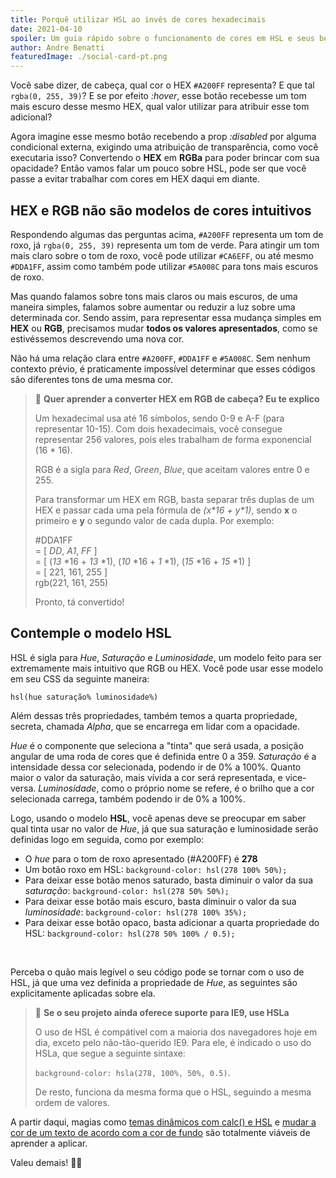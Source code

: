 ```yaml
---
title: Porquê utilizar HSL ao invés de cores hexadecimais
date: 2021-04-10
spoiler: Um guia rápido sobre o funcionamento de cores em HSL e seus benefícios
author: Andre Benatti
featuredImage: ./social-card-pt.png
---
```


Você sabe dizer, de cabeça, qual cor o HEX `#A200FF` representa? E que tal `rgba(0, 255, 39)`? E se por efeito *:hover*, esse botão recebesse um tom mais escuro desse mesmo HEX, qual valor utilizar para atribuir esse tom adicional?  

Agora imagine esse mesmo botão recebendo a prop *:disabled* por alguma condicional externa, exigindo uma atribuição de transparência, como você executaria isso? Convertendo o __HEX__ em __RGBa__ para poder brincar com sua opacidade? Então vamos falar um pouco sobre HSL, pode ser que você passe a evitar trabalhar com cores em HEX daqui em diante.  

## __HEX e RGB não são modelos de cores intuitivos__  

Respondendo algumas das perguntas acima, `#A200FF` representa um tom de roxo, já `rgba(0, 255, 39)` representa um tom de verde. Para atingir um tom mais claro sobre o tom de roxo, você pode utilizar `#CA6EFF`, ou até mesmo `#DDA1FF`, assim como também pode utilizar `#5A008C` para tons mais escuros de roxo.  

Mas quando falamos sobre tons mais claros ou mais escuros, de uma maneira simples, falamos sobre aumentar ou reduzir a luz sobre uma determinada cor. Sendo assim, para representar essa mudança simples em __HEX__ ou __RGB__, precisamos mudar __todos os valores apresentados__, como se estivéssemos descrevendo uma nova cor.  

Não há uma relação clara entre `#A200FF`, `#DDA1FF` e `#5A008C`. Sem nenhum contexto prévio, é praticamente impossível determinar que esses códigos são diferentes tons de uma mesma cor.

> 🧠 __Quer aprender a converter HEX em RGB de cabeça? Eu te explico__  
>
> Um hexadecimal usa até 16 símbolos, sendo 0-9 e A-F (para representar 10-15). Com dois hexadecimais, você consegue representar 256 valores, pois eles trabalham de forma exponencial (16 * 16).  
>
> RGB é a sigla para *Red*, *Green*, *Blue*, que aceitam valores entre 0 e 255.  
>
> Para transformar um HEX em RGB, basta separar três duplas de um HEX e passar cada uma pela fórmula de *(x\*16 + y\*1)*, sendo __x__ o primeiro e __y__ o segundo valor de cada dupla. Por exemplo:  
>
> #DDA1FF  
> = [ *DD*, *A1*, *FF* ]  
> = [ (*13* \*16 + *13* \*1), (*10* \*16 + *1* \*1), (*15* \*16 + *15* \*1) ]  
> = [ 221, 161, 255 ]  
> rgb(221, 161, 255)  
>
> Pronto, tá convertido!

## __Contemple o modelo HSL__

HSL é sigla para *Hue*, *Saturação* e *Luminosidade*, um modelo feito para ser extremamente mais intuitivo que RGB ou HEX. Você pode usar esse modelo em seu CSS da seguinte maneira:  

`hsl(hue saturação% luminosidade%)`  

Além dessas três propriedades, também temos a quarta propriedade, secreta, chamada *Alpha*, que se encarrega em lidar com a opacidade.

*Hue* é o componente que seleciona a "tinta" que será usada, a posição angular de uma roda de cores que é definida entre 0 a 359. *Saturação* é a intensidade dessa cor selecionada, podendo ir de 0% a 100%. Quanto maior o valor da saturação, mais vívida a cor será representada, e vice-versa. *Luminosidade*, como o próprio nome se refere, é o brilho que a cor selecionada carrega, também podendo ir de 0% a 100%.  

Logo, usando o modelo __HSL__, você apenas deve se preocupar em saber qual tinta usar no valor de *Hue*, já que sua saturação e luminosidade serão definidas logo em seguida, como por exemplo:  

- O *hue* para o tom de roxo apresentado (#A200FF) é __278__
- Um botão roxo em HSL: `background-color: hsl(278 100% 50%);`
- Para deixar esse botão menos saturado, basta diminuir o valor da sua *saturação*: `background-color: hsl(278 50% 50%);`
- Para deixar esse botão mais escuro, basta diminuir o valor da sua *luminosidade*: `background-color: hsl(278 100% 35%);`
- Para deixar esse botão opaco, basta adicionar a quarta propriedade do HSL: `background-color: hsl(278 50% 100% / 0.5);`  

<br />

Perceba o quão mais legível o seu código pode se tornar com o uso de HSL, já que uma vez definida a propriedade de *Hue*, as seguintes são explicitamente aplicadas sobre ela.

> 💾 __Se o seu projeto ainda oferece suporte para IE9, use HSLa__
>
> O uso de HSL é compátivel com a maioria dos navegadores hoje em dia, exceto pelo não-tão-querido IE9.
> Para ele, é indicado o uso do HSLa, que segue a seguinte sintaxe:  
>
>`background-color: hsla(278, 100%, 50%, 0.5)`.  
>
> De resto, funciona da mesma forma que o HSL, seguindo a mesma ordem de valores.

A partir daqui, magias como [temas dinâmicos com calc() e HSL](https://css-tricks.com/creating-color-themes-with-custom-properties-hsl-and-a-little-calc/) e [mudar a cor de um texto de acordo com a cor de fundo](https://css-tricks.com/switch-font-color-for-different-backgrounds-with-css/) são totalmente viáveis de aprender a aplicar.  

Valeu demais! 👋🏾